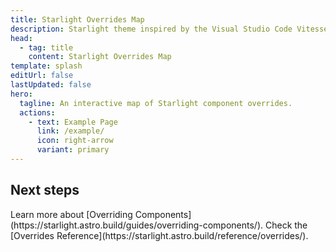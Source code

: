 ```yaml
---
title: Starlight Overrides Map
description: Starlight theme inspired by the Visual Studio Code Vitesse theme.
head:
  - tag: title
    content: Starlight Overrides Map
template: splash
editUrl: false
lastUpdated: false
hero:
  tagline: An interactive map of Starlight component overrides.
  actions:
    - text: Example Page
      link: /example/
      icon: right-arrow
      variant: primary
---
```



## Next steps

<CardGrid stagger>
  <Card title="Read the docs" icon="open-book">
    Learn more about [Overriding
    Components](https://starlight.astro.build/guides/overriding-components/).
  </Card>
  <Card title="Overrides components" icon="pencil">
    Check the [Overrides
    Reference](https://starlight.astro.build/reference/overrides/).
  </Card>
</CardGrid>
